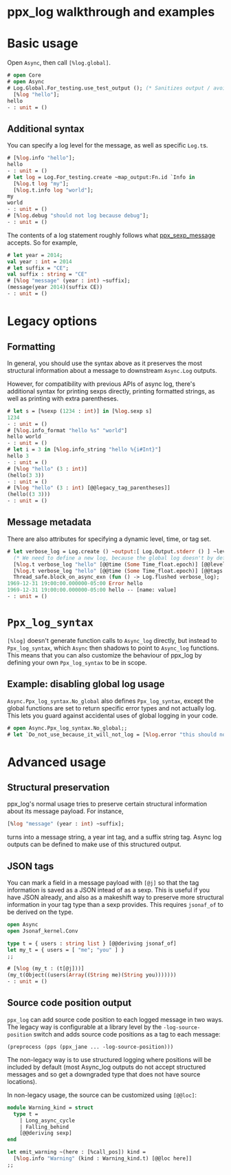 # ppx_log walkthrough and examples

# Basic usage
Open `Async`, then call `[%log.global]`.

```ocaml
# open Core
# open Async
# Log.Global.For_testing.use_test_output (); (* Sanitizes output / avoids the need to flush *)
  [%log "hello"];
hello
- : unit = ()
```

## Additional syntax

You can specify a log level for the message, as well as specific `Log.t`s.

```ocaml
# [%log.info "hello"];
hello
- : unit = ()
# let log = Log.For_testing.create ~map_output:Fn.id `Info in
  [%log.t log "my"];
  [%log.t.info log "world"];
my
world
- : unit = ()
# [%log.debug "should not log because debug"];
- : unit = ()
```

The contents of a log statement roughly follows what
[ppx_sexp_message](../../ppx_sexp_message/README.md) accepts. So for example,

```ocaml
# let year = 2014;
val year : int = 2014
# let suffix = "CE";
val suffix : string = "CE"
# [%log "message" (year : int) ~suffix];
(message(year 2014)(suffix CE))
- : unit = ()
```

# Legacy options

## Formatting
In general, you should use the syntax above as it preserves the most structural
information about a message to downstream `Async.Log` outputs.

However, for compatibility with previous APIs of async log, there's additional syntax for
printing sexps directly, printing formatted strings, as well as printing with extra
parentheses.

```ocaml
# let s = [%sexp (1234 : int)] in [%log.sexp s]
1234
- : unit = ()
# [%log.info_format "hello %s" "world"] 
hello world
- : unit = ()
# let i = 3 in [%log.info_string "hello %{i#Int}"] 
hello 3
- : unit = ()
# [%log "hello" (3 : int)]
(hello(3 3))
- : unit = ()
# [%log "hello" (3 : int) [@@legacy_tag_parentheses]] 
(hello((3 3)))
- : unit = ()
```

## Message metadata
There are also attributes for specifying a dynamic level, time, or tag set.

```ocaml
# let verbose_log = Log.create () ~output:[ Log.Output.stderr () ] ~level:`Info ~on_error:`Raise in
  (* We need to define a new log, because the global log doesn't by default output tags or time *)
  [%log.t verbose_log "hello" [@@time (Some Time_float.epoch)] [@@level Some `Error]];
  [%log.t verbose_log "hello" [@@time (Some Time_float.epoch)] [@@tags ["name", "value"]]];
  Thread_safe.block_on_async_exn (fun () -> Log.flushed verbose_log);
1969-12-31 19:00:00.000000-05:00 Error hello
1969-12-31 19:00:00.000000-05:00 hello -- [name: value]
- : unit = ()
```

# `Ppx_log_syntax`

`[%log]` doesn't generate function calls to `Async_log` directly, but instead to
`Ppx_log_syntax`, which `Async` then shadows to point to `Async_log` functions. This means
that you can also customize the behaviour of ppx_log by defining your own `Ppx_log_syntax`
to be in scope.

## Example: disabling global log usage

`Async.Ppx_log_syntax.No_global` also defines `Ppx_log_syntax`, except the global
functions are set to return specific error types and not actually log. This lets you guard
against accidental uses of global logging in your code.

```ocaml
# open Async.Ppx_log_syntax.No_global;;
# let `Do_not_use_because_it_will_not_log = [%log.error "this should not log"];
```

# Advanced usage
## Structural preservation
ppx_log's normal usage tries to preserve certain structural information about its message
payload. For instance, 

```ocaml
[%log "message" (year : int) ~suffix];
```
turns into a message string, a year int tag, and a suffix string tag. Async log outputs can be defined to make use of this structured output.

## JSON tags
You can mark a field in a message payload with `[@j]` so that the tag information is saved
as a JSON intead of as a sexp. This is useful if you have JSON already, and also as a
makeshift way to preserve more structural information in your tag type than a sexp
provides. This requires `jsonaf_of` to be derived on the type.

```ocaml
open Async
open Jsonaf_kernel.Conv

type t = { users : string list } [@@deriving jsonaf_of]
let my_t = { users = [ "me"; "you" ] }
;;
```

```ocaml
# [%log (my_t : (t[@j]))]
(my_t(Object((users(Array((String me)(String you)))))))
- : unit = ()
```

## Source code position output
`ppx_log` can add source code position to each logged message in two ways. The legacy way
is configurable at a library level by the `-log-source-position` switch and adds source
code positions as a tag to each message:

```sexp
(preprocess (pps (ppx_jane ... -log-source-position)))
```

The non-legacy way is to use structured logging where positions will be included by
default (most Async_log outputs do not accept structured messages and so get a downgraded
type that does not have source locations).

In non-legacy usage, the source can be customized using `[@@loc]`:
```ocaml
module Warning_kind = struct
  type t = 
    | Long_async_cycle
    | Falling_behind 
    [@@deriving sexp]
end

let emit_warning ~(here : [%call_pos]) kind =
  [%log.info "Warning" (kind : Warning_kind.t) [@@loc here]]
;;
```
